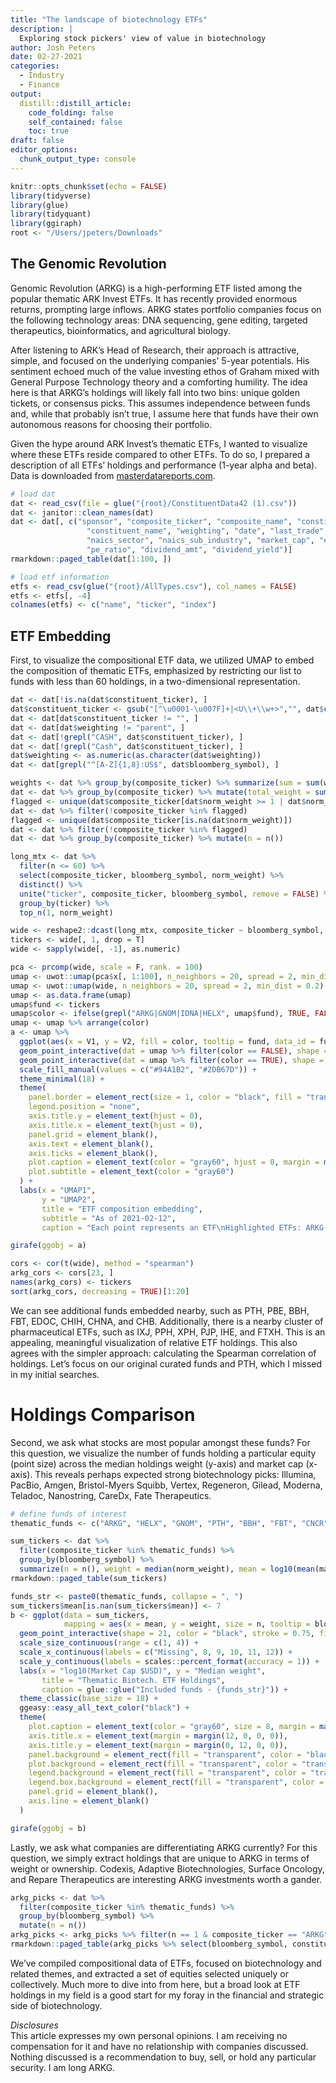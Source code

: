 ```yaml
---
title: "The landscape of biotechnology ETFs"
description: |
  Exploring stock pickers' view of value in biotechnology
author: Josh Peters
date: 02-27-2021
categories:
  - Industry
  - Finance
output:
  distill::distill_article:
    code_folding: false
    self_contained: false
    toc: true
draft: false
editor_options: 
  chunk_output_type: console
---
```


```r

knitr::opts_chunk$set(echo = FALSE)
library(tidyverse)
library(glue)
library(tidyquant)
library(ggiraph)
root <- "/Users/jpeters/Downloads"

```

## The Genomic Revolution  
Genomic Revolution (ARKG) is a high-performing ETF listed among the popular thematic ARK Invest ETFs. It has recently provided enormous returns, prompting large inflows. ARKG states portfolio companies focus on the following technology areas: DNA sequencing, gene editing, targeted therapeutics, bioinformatics, and agricultural biology.

After listening to ARK’s Head of Research, their approach is attractive, simple, and focused on the underlying companies’ 5-year potentials. His sentiment echoed much of the value investing ethos of Graham mixed with General Purpose Technology theory and a comforting humility. The idea here is that ARKG’s holdings will likely fall into two bins: unique golden tickets, or consensus picks. This assumes independence between funds and, while that probably isn’t true, I assume here that funds have their own autonomous reasons for choosing their portfolio. 

Given the hype around ARK Invest’s thematic ETFs, I wanted to visualize where these ETFs reside compared to other ETFs. To do so, I prepared a description of all ETFs’ holdings and performance (1-year alpha and beta). Data is downloaded from [masterdatareports.com](https://masterdatareports.com/).

```r
# load dat
dat <- read_csv(file = glue("{root}/ConstituentData42 (1).csv"))
dat <- janitor::clean_names(dat)
dat <- dat[, c("sponsor", "composite_ticker", "composite_name", "constituent_ticker",
                 "constituent_name", "weighting", "date", "last_trade", "bloomberg_symbol",
                 "naics_sector", "naics_sub_industry", "market_cap", "earnings",
                 "pe_ratio", "dividend_amt", "dividend_yield")]
rmarkdown::paged_table(dat[1:100, ])

# load etf information
etfs <- read_csv(glue("{root}/AllTypes.csv"), col_names = FALSE)
etfs <- etfs[, -4]
colnames(etfs) <- c("name", "ticker", "index")

```

## ETF Embedding  
First, to visualize the compositional ETF data, we utilized UMAP to embed the composition of thematic ETFs, emphasized by restricting our list to funds with less than 60 holdings, in a two-dimensional representation.

```r

dat <- dat[!is.na(dat$constituent_ticker), ]
dat$constituent_ticker <- gsub("[^\u0001-\u007F]+|<U\\+\\w+>","", dat$constituent_ticker)
dat <- dat[dat$constituent_ticker != "", ]
dat <- dat[dat$weighting != "parent", ]
dat <- dat[!grepl("CASH", dat$constituent_ticker), ]
dat <- dat[!grepl("Cash", dat$constituent_ticker), ]
dat$weighting <- as.numeric(as.character(dat$weighting))
dat <- dat[grepl("^[A-Z]{1,8}:US$", dat$bloomberg_symbol), ]

weights <- dat %>% group_by(composite_ticker) %>% summarize(sum = sum(weighting))
dat <- dat %>% group_by(composite_ticker) %>% mutate(total_weight = sum(weighting), norm_weight = weighting/total_weight)
flagged <- unique(dat$composite_ticker[dat$norm_weight >= 1 | dat$norm_weight <= 0])
dat <- dat %>% filter(!composite_ticker %in% flagged)
flagged <- unique(dat$composite_ticker[is.na(dat$norm_weight)])
dat <- dat %>% filter(!composite_ticker %in% flagged)
dat <- dat %>% group_by(composite_ticker) %>% mutate(n = n())

long_mtx <- dat %>% 
  filter(n <= 60) %>% 
  select(composite_ticker, bloomberg_symbol, norm_weight) %>% 
  distinct() %>% 
  unite("ticker", composite_ticker, bloomberg_symbol, remove = FALSE) %>%
  group_by(ticker) %>% 
  top_n(1, norm_weight)

wide <- reshape2::dcast(long_mtx, composite_ticker ~ bloomberg_symbol, value.var = "norm_weight", fill = 0)
tickers <- wide[, 1, drop = T]
wide <- sapply(wide[, -1], as.numeric)

pca <- prcomp(wide, scale = F, rank. = 100)
umap <- uwot::umap(pca$x[, 1:100], n_neighbors = 20, spread = 2, min_dist = 0.2)
umap <- uwot::umap(wide, n_neighbors = 20, spread = 2, min_dist = 0.2)
umap <- as.data.frame(umap)
umap$fund <- tickers
umap$color <- ifelse(grepl("ARKG|GNOM|IDNA|HELX", umap$fund), TRUE, FALSE)
umap <- umap %>% arrange(color)
a <- umap %>% 
  ggplot(aes(x = V1, y = V2, fill = color, tooltip = fund, data_id = fund)) +
  geom_point_interactive(dat = umap %>% filter(color == FALSE), shape = 21, color = "black", size = 2, alpha = 0.6) +
  geom_point_interactive(dat = umap %>% filter(color == TRUE), shape = 21, color = "black", size = 3, alpha = 0.6) +
  scale_fill_manual(values = c("#94A1B2", "#2DB67D")) +
  theme_minimal(18) +
  theme(
    panel.border = element_rect(size = 1, color = "black", fill = "transparent"),
    legend.position = "none",
    axis.title.y = element_text(hjust = 0),
    axis.title.x = element_text(hjust = 0),
    panel.grid = element_blank(),
    axis.text = element_blank(),
    axis.ticks = element_blank(),
    plot.caption = element_text(color = "gray60", hjust = 0, margin = margin(12, 0, 0, 0)),
    plot.subtitle = element_text(color = "gray60")
  ) +
  labs(x = "UMAP1", 
       y = "UMAP2", 
       title = "ETF composition embedding", 
       subtitle = "As of 2021-02-12", 
       caption = "Each point represents an ETF\nHighlighted ETFs: ARKG, IDNA, GNOM, HELX")

girafe(ggobj = a)

cors <- cor(t(wide), method = "spearman")
arkg_cors <- cors[23, ]
names(arkg_cors) <- tickers
sort(arkg_cors, decreasing = TRUE)[1:20]

```

We can see additional funds embedded nearby, such as PTH, PBE, BBH, FBT, EDOC, CHIH, CHNA, and CHB. Additionally, there is a nearby cluster of pharmaceutical ETFs, such as IXJ, PPH, XPH, PJP, IHE, and FTXH. This is an appealing, meaningful visualization of relative ETF holdings. This also agrees with the simpler approach: calculating the Spearman correlation of holdings. Let's focus on our original curated funds and PTH, which I missed in my initial searches.

# Holdings Comparison
Second, we ask what stocks are most popular amongst these funds? For this question, we visualize the number of funds holding a particular equity (point size) across the median holdings weight (y-axis) and market cap (x-axis). This reveals perhaps expected strong biotechnology picks: Illumina, PacBio, Amgen, Bristol-Myers Squibb, Vertex, Regeneron, Gilead, Moderna, Teladoc, Nanostring, CareDx, Fate Therapeutics.

```r

# define funds of interest
thematic_funds <- c("ARKG", "HELX", "GNOM", "PTH", "BBH", "FBT", "CNCR")

sum_tickers <- dat %>%
  filter(composite_ticker %in% thematic_funds) %>%
  group_by(bloomberg_symbol) %>%
  summarize(n = n(), weight = median(norm_weight), mean = log10(mean(market_cap, na.rm = TRUE)))
rmarkdown::paged_table(sum_tickers)

funds_str <- paste0(thematic_funds, collapse = ", ")
sum_tickers$mean[is.nan(sum_tickers$mean)] <- 7
b <- ggplot(data = sum_tickers, 
            mapping = aes(x = mean, y = weight, size = n, tooltip = bloomberg_symbol, data_id = bloomberg_symbol)) +
  geom_point_interactive(shape = 21, color = "black", stroke = 0.75, fill = "gray80", alpha = 0.5) +
  scale_size_continuous(range = c(1, 4)) +
  scale_x_continuous(labels = c("Missing", 8, 9, 10, 11, 12)) +
  scale_y_continuous(labels = scales::percent_format(accuracy = 1)) +
  labs(x = "log10(Market Cap $USD)", y = "Median weight",
       title = "Thematic Biotech. ETF Holdings",
       caption = glue::glue("Included funds - {funds_str}")) +
  theme_classic(base_size = 18) +
  ggeasy::easy_all_text_color("black") +
  theme(
    plot.caption = element_text(color = "gray60", size = 8, margin = margin(12, 0, 0, 0)),
    axis.title.x = element_text(margin = margin(12, 0, 0, 0)),
    axis.title.y = element_text(margin = margin(0, 12, 0, 0)),
    panel.background = element_rect(fill = "transparent", color = "black", size = 1),
    plot.background = element_rect(fill = "transparent", color = "transparent", size = 0),
    legend.background = element_rect(fill = "transparent", color = "transparent", size = 0),
    legend.box.background = element_rect(fill = "transparent", color = "transparent", size = 0),
    panel.grid = element_blank(),
    axis.line = element_blank()
  )

girafe(ggobj = b)

```

Lastly, we ask what companies are differentiating ARKG currently? For this question, we simply extract holdings that are unique to ARKG in terms of weight or ownership. Codexis, Adaptive Biotechnologies, Surface Oncology, and Repare Therapeutics are interesting ARKG investments worth a gander.

```r

arkg_picks <- dat %>% 
  filter(composite_ticker %in% thematic_funds) %>% 
  group_by(bloomberg_symbol) %>% 
  mutate(n = n())
arkg_picks <- arkg_picks %>% filter(n == 1 & composite_ticker == "ARKG")
rmarkdown::paged_table(arkg_picks %>% select(bloomberg_symbol, constituent_name, market_cap, norm_weight))

```

We’ve compiled compositional data of ETFs, focused on biotechnology and related themes, and extracted a set of equities selected uniquely or collectively. Much more to dive into from here, but a broad look at ETF holdings in my field is a good start for my foray in the financial and strategic side of biotechnology.

*Disclosures*  
This article expresses my own personal opinions. I am receiving no compensation for it and have no relationship with companies discussed. Nothing discussed is a recommendation to buy, sell, or hold any particular security. I am long ARKG.
